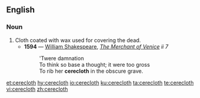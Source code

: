 ==English==

===Noun===
{{en-noun}}

# Cloth coated with wax used for covering the dead.
#*'''1594''' — [[w:William Shakespeare|William Shakespeare]], ''[[s:The Merchant of Venice|The Merchant of Venice]] ii 7''
#*:'Twere damnation<br>To think so base a thought; it were too gross<br>To rib her '''cerecloth''' in the obscure grave.

[[et:cerecloth]]
[[hy:cerecloth]]
[[io:cerecloth]]
[[ku:cerecloth]]
[[ta:cerecloth]]
[[te:cerecloth]]
[[vi:cerecloth]]
[[zh:cerecloth]]